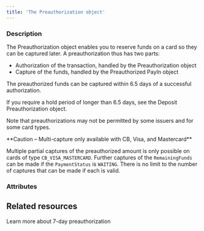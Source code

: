 ```yaml
---
title: 'The Preauthorization object'
---
```


  
### Description
The Preauthorization object enables you to reserve funds on a card so they can be captured later. A preauthorization thus has two parts:  
- Authorization of the transaction, handled by the Preauthorization object  
- Capture of the funds, handled by the Preauthorized PayIn object  

The preauthorized funds can be captured within 6.5 days of a successful authorization.  

If you require a hold period of longer than 6.5 days, see the Deposit Preauthorization object.  

Note that preauthorizations may not be permitted by some issuers and for some card types.  

<Warning>  
**Caution – Multi-capture only available with CB, Visa, and Mastercard** 
  
Multiple partial captures of the preauthorized amount is only possible on cards of type `CB_VISA_MASTERCARD`.
Further captures of the `RemainingFunds` can be made if the `PaymentStatus` is `WAITING`.
There is no limit to the number of captures that can be made if each is valid.  
</Warning> 

### Attributes  

<Id4 />  

<Tag5 />  

<CreationDate />  

<AuthorId1 />  

<DebitedFunds10 />  

<RemainingFunds />  

<AuthorizationDate />  

<Status3 />  

<PaymentStatus1 />  

<ExpirationDate3 />  

<PayInId />  

<ResultCode />  

<ResultMessage />  

<SecureMode />  

<CardId />  

<SecureModeReturnURL />  

<SecureModeRedirectURL />  

<SecureModeNeeded />  

<PaymentType />  

<ExecutionType />  

<StatementDescriptor />  

<Culture3 />  

<SecurityInfo />  

<MultiCapture />  

<BrowserInfo />  

<IpAddress />  

<Billing1 />  

<Shipping1 />  

<Requested3DSVersion />  

<Applied3DSVersion />  

<PreferredCardNetwork />  

<CardInfo />  

<ProfilingAttemptReference />

## Related resources

<CardGroup cols={2}>
    <Card
        title="Guide"
        href="/guides/payment-methods/card/preauthorization"
    >
        Learn more about 7-day preauthorization
    </Card>
</CardGroup>